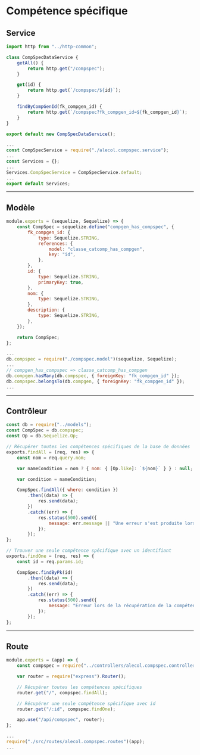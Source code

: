 # Compétence spécifique

## Service

```js title="./src/services/alecol.compspec.service.js"
import http from "../http-common";

class CompSpecDataService {
    getAll() {
        return http.get("/compspec");
    }

    get(id) {
        return http.get(`/compspec/${id}`);
    }

    findByCompGenId(fk_compgen_id) {
        return http.get(`/compspec?fk_compgen_id=${fk_compgen_id}`);
    }
}

export default new CompSpecDataService();
```

```js title="./src/services/index.js"
...
const CompSpecService = require("./alecol.compspec.service");
...
const Services = {};
...
Services.CompSpecService = CompSpecService.default;
...
export default Services;
```

-----

## Modèle

```js title="./src/models/compspec.model.js"
module.exports = (sequelize, Sequelize) => {
    const CompSpec = sequelize.define("compgen_has_compspec", {
        fk_compgen_id: {
            type: Sequelize.STRING,
            references: {
                model: "classe_catcomp_has_compgen",
                key: "id",
            },
        },
        id: {
            type: Sequelize.STRING,
            primaryKey: true,
        },
        nom: {
            type: Sequelize.STRING,
        },
        description: {
            type: Sequelize.STRING,
        },
    });

    return CompSpec;
};
```

```js title="./src/models/index.js"
...
db.compspec = require("./compspec.model")(sequelize, Sequelize);
...
// compgen_has_compspec => classe_catcomp_has_compgen
db.compgen.hasMany(db.compspec, { foreignKey: "fk_compgen_id" });
db.compspec.belongsTo(db.compgen, { foreignKey: "fk_compgen_id" });
...
```

-----

## Contrôleur

```js title="./src/controllers/alecol.compspe.controllers.js"
const db = require("../models");
const CompSpec = db.compspec;
const Op = db.Sequelize.Op;

// Récupérer toutes les compétences spécifiques de la base de données
exports.findAll = (req, res) => {
    const nom = req.query.nom;

    var nameCondition = nom ? { nom: { [Op.like]: `${nom}` } } : null;

    var condition = nameCondition;

    CompSpec.findAll({ where: condition })
        .then((data) => {
            res.send(data);
        })
        .catch((err) => {
            res.status(500).send({
                message: err.message || "Une erreur s'est produite lors de la récupération des compétences spécifiques.",
            });
        });
};

// Trouver une seule compétence spécifique avec un identifiant
exports.findOne = (req, res) => {
    const id = req.params.id;

    CompSpec.findByPk(id)
        .then((data) => {
            res.send(data);
        })
        .catch((err) => {
            res.status(500).send({
                message: "Erreur lors de la récupération de la compétence spécifique avec l'id=" + id,
            });
        });
};
```

-----

## Route

```js title="./src/routes/alecol.compgen.routes.js"
module.exports = (app) => {
    const compspec = require("../controllers/alecol.compspec.controllers");

    var router = require("express").Router();

    // Récupérer toutes les compétences spécifiques
    router.get("/", compspec.findAll);

    // Récupérer une seule compétence spécifique avec id
    router.get("/:id", compspec.findOne);

    app.use("/api/compspec", router);
};
```

```js title="server.js"
...
require("./src/routes/alecol.compspec.routes")(app);
...
```